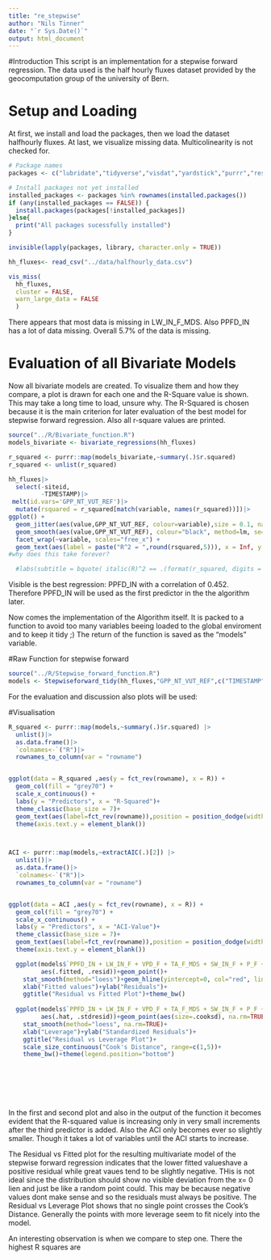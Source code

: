 ```yaml
---
title: "re_stepwise"
author: "Nils Tinner"
date: "`r Sys.Date()`"
output: html_document
---
```


#Introduction
This script is an implementation for a stepwise forward regression. The data used is the half hourly fluxes dataset provided by the geocomputation group of the university of Bern.

# Setup and Loading
At first, we install and load the packages, then we load the dataset halfhourly fluxes. 
At last, we visualize missing data. Multicolinearity is not checked for.

```r
# Package names
packages <- c("lubridate","tidyverse","visdat","yardstick","purrr","reshape2")

# Install packages not yet installed
installed_packages <- packages %in% rownames(installed.packages())
if (any(installed_packages == FALSE)) {
  install.packages(packages[!installed_packages])
}else{
  print("All packages sucessfully installed")
}

invisible(lapply(packages, library, character.only = TRUE))

hh_fluxes<- read_csv("../data/halfhourly_data.csv")

vis_miss(
  hh_fluxes,
  cluster = FALSE, 
  warn_large_data = FALSE
  )
```
There appears that most data is missing in LW_IN_F_MDS. Also PPFD_IN has a lot of data missing. Overall 5.7% of the data is missing.

# Evaluation of all Bivariate Models
Now all bivariate models are created. To visualize them and how they compare, a plot is drawn for each one and the R-Square value is shown. This may take a long time to load, unsure why. The R-Squared is chosen because it is the main criterion for later evaluation of the best model for stepwise forward regression.
Also all r-square values are printed.

```r



source("../R/Bivariate_function.R")
models_bivariate <- bivariate_regressions(hh_fluxes)

r_squared <- purrr::map(models_bivariate,~summary(.)$r.squared)
r_squared <- unlist(r_squared)

hh_fluxes|>
  select(-siteid,
         -TIMESTAMP)|>
 melt(id.vars='GPP_NT_VUT_REF')|>
  mutate(rsquared = r_squared[match(variable, names(r_squared))])|>
ggplot() +
  geom_jitter(aes(value,GPP_NT_VUT_REF, colour=variable),size = 0.1, na.rm=TRUE) + 
  geom_smooth(aes(value,GPP_NT_VUT_REF), colour="black", method=lm, se=FALSE, na.rm=TRUE) +
  facet_wrap(~variable, scales="free_x") + 
  geom_text(aes(label = paste("R^2 = ",round(rsquared,5))), x = Inf, y = Inf, hjust = 1, vjust = 1, size = 1.5, nudge_x = -2, nudge_y = -2)
#why does this take forever?

  #labs(subtitle = bquote( italic(R)^2 == .(format(r_squared, digits = 2)))), doesnt work


```
Visible is the best regression: PPFD_IN with a correlation of 0.452. Therefore PPFD_IN will be used as the first predictor in the the algorithm later.


Now comes the implementation of the Algorithm itself. It is packed to a function to avoid too many variables beeing loaded to the global enviroment and to keep it tidy ;) 
The return of the function is saved as the "models" variable.

#Raw Function for stepwise forward
```r

source("../R/Stepwise_forward_function.R")
models <- Stepwiseforward_tidy(hh_fluxes,"GPP_NT_VUT_REF",c("TIMESTAMP","siteid"))
```

For the evaluation and discussion also plots will be used:

#Visualisation
```r


R_squared <- purrr::map(models,~summary(.)$r.squared) |>
  unlist()|>
  as.data.frame()|>
  `colnames<-`("R")|>
  rownames_to_column(var = "rowname")


ggplot(data = R_squared ,aes(y = fct_rev(rowname), x = R)) +
  geom_col(fill = "grey70") +
  scale_x_continuous() +
  labs(y = "Predictors", x = "R-Squared")+
  theme_classic(base_size = 7)+
  geom_text(aes(label=fct_rev(rowname)),position = position_dodge(width = 1),hjust=1, size = 3)+
  theme(axis.text.y = element_blank())



ACI <- purrr::map(models,~extractAIC(.)[2]) |>
  unlist()|>
  as.data.frame()|>
  `colnames<-`("R")|>
  rownames_to_column(var = "rowname")


ggplot(data = ACI ,aes(y = fct_rev(rowname), x = R)) +
  geom_col(fill = "grey70") +
  scale_x_continuous() +
  labs(y = "Predictors", x = "ACI-Value")+
  theme_classic(base_size = 7)+
  geom_text(aes(label=fct_rev(rowname)),position = position_dodge(width = 1),hjust=1, size = 3)+
  theme(axis.text.y = element_blank())

  ggplot(models$`PPFD_IN + LW_IN_F + VPD_F + TA_F_MDS + SW_IN_F + P_F + WS_F + CO2_F_MDS + PA_F`,
         aes(.fitted, .resid))+geom_point()+
    stat_smooth(method="loess")+geom_hline(yintercept=0, col="red", linetype="dashed")+
    xlab("Fitted values")+ylab("Residuals")+
    ggtitle("Residual vs Fitted Plot")+theme_bw()
  
  ggplot(models$`PPFD_IN + LW_IN_F + VPD_F + TA_F_MDS + SW_IN_F + P_F + WS_F + CO2_F_MDS + PA_F`,
         aes(.hat, .stdresid))+geom_point(aes(size=.cooksd), na.rm=TRUE)+
    stat_smooth(method="loess", na.rm=TRUE)+
    xlab("Leverage")+ylab("Standardized Residuals")+
    ggtitle("Residual vs Leverage Plot")+
    scale_size_continuous("Cook's Distance", range=c(1,5))+
    theme_bw()+theme(legend.position="bottom")





  
```
In the first and second plot and also in the output of the function it becomes evident that the R-squared value is increasing only in very small increments after the third predictor is added. Also the ACI only becomes ever so slightly smaller. Though it takes a lot of variables until the ACI starts to increase. 

The Residual vs Fitted plot for the resulting multivariate model of the stepwise forward regression indicates that the lower fitted valueshave a positive residual while great vaues tend to be slightly negative. THis is not ideal since the distribution should show no visible deviation from the x= 0 lien and just be like a random point could. This may be because negative values dont make sense and so the residuals must always be positive.
The Residual vs Leverage Plot shows that no single point crosses the Cook's Distance. Generally the points with more leverage seem to fit nicely into the model.

An interesting observation is when we compare to step one. There the highest R squares are